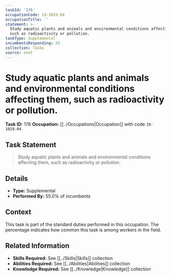 ```yaml
---
taskId: '176'
occupationCode: 19-1029.04
occupationTitle: ''
statement: >-
  Study aquatic plants and animals and environmental conditions affecting them,
  such as radioactivity or pollution.
taskType: Supplemental
incumbentsResponding: 55
collection: Tasks
source: onet
---
```

# Study aquatic plants and animals and environmental conditions affecting them, such as radioactivity or pollution.

**Task ID:** 176
**Occupation:** [[../Occupations|Occupation]] with code `19-1029.04`

## Task Statement

> Study aquatic plants and animals and environmental conditions affecting them, such as radioactivity or pollution.

## Details

- **Type:** Supplemental
- **Performed By:** 55.0% of incumbents

## Context

This task is part of the standard duties performed in this occupation. The percentage indicates how common this task is among workers in the field.

## Related Information

- **Skills Required:** See [[../Skills|Skills]] collection
- **Abilities Required:** See [[../Abilities|Abilities]] collection
- **Knowledge Required:** See [[../Knowledge|Knowledge]] collection
